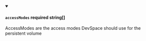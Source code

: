 
<details className="config-field" data-expandable="false" open>
<summary>

#### `accessModes` <span class="config-field-required" data-required="false">required</span> <span class="config-field-type">string[]</span> <span class="config-field-default"></span>

AccessModes are the access modes DevSpace should use for the persistent volume

</summary>



</details>

